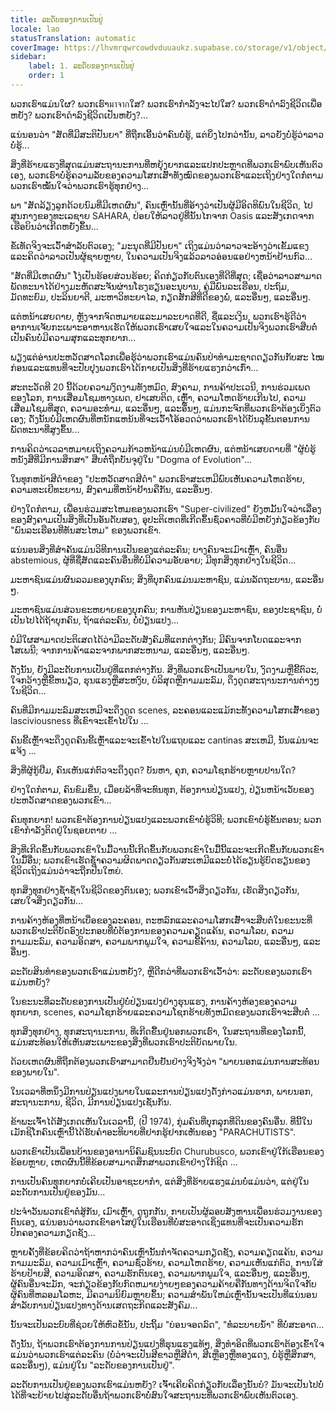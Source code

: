```yaml
---
title: ລະດັບຂອງການເປັນຢູ່
locale: lao
statusTranslation: automatic
coverImage: https://lhvmrqwrcowdvduuaukz.supabase.co/storage/v1/object/public/strapi-uploads/small_cover-tratado-de-psicologia-revolucionaria.webp-5e15e1cec4e0ebebcde5d7fc7565d8fd.webp
sidebar:
    label: 1. ລະດັບຂອງການເປັນຢູ່
    order: 1
---
```

ພວກເຮົາແມ່ນໃຜ? ພວກເຮົາมาจากໃສ? ພວກເຮົາກໍາລັງຈະໄປໃສ? ພວກເຮົາດໍາລົງຊີວິດເພື່ອຫຍັງ? ພວກເຮົາດໍາລົງຊີວິດເປັນຫຍັງ?...

ແນ່ນອນວ່າ "ສັດທີ່ມີສະຕິປັນຍາ" ທີ່ຖືກເອີ້ນວ່າຄົນບໍ່ຮູ້, ແຕ່ຍິ່ງໄປກວ່ານັ້ນ, ລາວຍັງບໍ່ຮູ້ວ່າລາວບໍ່ຮູ້...

ສິ່ງທີ່ຮ້າຍແຮງທີ່ສຸດແມ່ນສະຖານະການທີ່ຫຍຸ້ງຍາກແລະແປກປະຫຼາດທີ່ພວກເຮົາພົບເຫັນຕົວເອງ, ພວກເຮົາບໍ່ຮູ້ຄວາມລັບຂອງຄວາມໂສກເສົ້າທັງໝົດຂອງພວກເຮົາແລະເຖິງຢ່າງໃດກໍ່ຕາມພວກເຮົາໝັ້ນໃຈວ່າພວກເຮົາຮູ້ທຸກຢ່າງ...

ພາ "ສັດລ້ຽງລູກດ້ວຍນົມທີ່ມີເຫດຜົນ", ຄົນເຫຼົ່ານັ້ນທີ່ອ້າງວ່າເປັນຜູ້ມີອິດທິພົນໃນຊີວິດ, ໄປສູນກາງຂອງທະເລຊາຍ SAHARA, ປ່ອຍໃຫ້ລາວຢູ່ທີ່ນັ້ນໄກຈາກ Oasis ແລະສັງເກດຈາກເຮືອບິນວ່າເກີດຫຍັງຂຶ້ນ...

ຂໍ້ເທັດຈິງຈະເວົ້າສໍາລັບຕົວເອງ; "ມະນຸດທີ່ມີປັນຍາ" ເຖິງແມ່ນວ່າລາວຈະອ້າງວ່າເຂັ້ມແຂງແລະຄິດວ່າລາວເປັນຜູ້ຊາຍຫຼາຍ, ໃນຄວາມເປັນຈິງແລ້ວລາວອ່ອນແອຢ່າງຫນ້າຢ້ານກົວ...

"ສັດທີ່ມີເຫດຜົນ" ໂງ່ເປັນຮ້ອຍສ່ວນຮ້ອຍ; ຄິດກ່ຽວກັບຕົນເອງທີ່ດີທີ່ສຸດ; ເຊື່ອວ່າລາວສາມາດພັດທະນາໄດ້ຢ່າງມະຫັດສະຈັນຜ່ານໂຮງຮຽນອະນຸບານ, ຄູ່ມືພົນລະເຮືອນ, ປະຖົມ, ມັດທະຍົມ, ປະລິນຍາຕີ, ມະຫາວິທະຍາໄລ, ກຽດສັກສີທີ່ດີຂອງພໍ່, ແລະອື່ນໆ, ແລະອື່ນໆ.

ແຕ່ຫນ້າເສຍດາຍ, ຫຼັງຈາກຈົດຫມາຍແລະມາລະຍາດທີ່ດີ, ຊື່ແລະເງິນ, ພວກເຮົາຮູ້ດີວ່າອາການເຈັບກະເພາະອາຫານເຮັດໃຫ້ພວກເຮົາເສຍໃຈແລະໃນຄວາມເປັນຈິງພວກເຮົາສືບຕໍ່ເປັນຄົນບໍ່ມີຄວາມສຸກແລະທຸກຍາກ...

ພຽງແຕ່ອ່ານປະຫວັດສາດໂລກເພື່ອຮູ້ວ່າພວກເຮົາແມ່ນຄົນປ່າທໍາມະຊາດດຽວກັນກັບສະ ໄໝ ກ່ອນແລະແທນທີ່ຈະປັບປຸງພວກເຮົາໄດ້ກາຍເປັນສິ່ງທີ່ຮ້າຍແຮງກວ່າເກົ່າ...

ສະຕະວັດທີ 20 ນີ້ດ້ວຍຄວາມງົດງາມທັງຫມົດ, ສົງຄາມ, ການຄ້າປະເວນີ, ການຮ່ວມເພດຂອງໂລກ, ການເສື່ອມໂຊມທາງເພດ, ຢາເສບຕິດ, ເຫຼົ້າ, ຄວາມໂຫດຮ້າຍເກີນໄປ, ຄວາມເສື່ອມໂຊມທີ່ສຸດ, ຄວາມອະທໍາມ, ແລະອື່ນໆ, ແລະອື່ນໆ, ແມ່ນກະຈົກທີ່ພວກເຮົາຕ້ອງເບິ່ງຕົວເອງ; ດັ່ງນັ້ນບໍ່ມີເຫດຜົນທີ່ຫນັກແຫນ້ນທີ່ຈະເວົ້າໂອ້ອວດວ່າພວກເຮົາໄດ້ບັນລຸຂັ້ນຕອນການພັດທະນາທີ່ສູງຂຶ້ນ...

ການຄິດວ່າເວລາຫມາຍເຖິງຄວາມກ້າວຫນ້າແມ່ນບໍ່ມີເຫດຜົນ, ແຕ່ຫນ້າເສຍດາຍທີ່ "ຜູ້ບໍ່ຮູ້ຫນັງສືທີ່ມີການສຶກສາ" ສືບຕໍ່ຖືກບັນຈຸຢູ່ໃນ "Dogma of Evolution"...

ໃນທຸກຫນ້າສີດໍາຂອງ "ປະຫວັດສາດສີດໍາ" ພວກເຮົາສະເຫມີພົບເຫັນຄວາມໂຫດຮ້າຍ, ຄວາມທະເຍີທະຍານ, ສົງຄາມທີ່ຫນ້າຢ້ານຄືກັນ, ແລະອື່ນໆ.

ຢ່າງໃດກໍຕາມ, ເພື່ອນຮ່ວມສະໄຫມຂອງພວກເຮົາ "Super-civilized" ຍັງຫມັ້ນໃຈວ່າເລື່ອງຂອງສົງຄາມເປັນສິ່ງທີ່ເປັນອັນດັບສອງ, ອຸປະຕິເຫດທີ່ເກີດຂຶ້ນຊົ່ວຄາວທີ່ບໍ່ມີຫຍັງກ່ຽວຂ້ອງກັບ "ພົນລະເຮືອນທີ່ທັນສະໄຫມ" ຂອງພວກເຂົາ.

ແນ່ນອນສິ່ງທີ່ສໍາຄັນແມ່ນວິທີການເປັນຂອງແຕ່ລະຄົນ; ບາງຄົນຈະເມົາເຫຼົ້າ, ຄົນອື່ນ abstemious, ຜູ້ທີ່ຊື່ສັດແລະຄົນອື່ນທີ່ບໍ່ມີຄວາມອັບອາຍ; ມີທຸກສິ່ງທຸກຢ່າງໃນຊີວິດ...

ມະຫາຊົນແມ່ນຜົນລວມຂອງບຸກຄົນ; ສິ່ງທີ່ບຸກຄົນແມ່ນມະຫາຊົນ, ແມ່ນລັດຖະບານ, ແລະອື່ນໆ.

ມະຫາຊົນແມ່ນສ່ວນຂະຫຍາຍຂອງບຸກຄົນ; ການຫັນປ່ຽນຂອງມະຫາຊົນ, ຂອງປະຊາຊົນ, ບໍ່ເປັນໄປໄດ້ຖ້າບຸກຄົນ, ຖ້າແຕ່ລະຄົນ, ບໍ່ປ່ຽນແປງ...

ບໍ່ມີໃຜສາມາດປະຕິເສດໄດ້ວ່າມີລະດັບສັງຄົມທີ່ແຕກຕ່າງກັນ; ມີຄົນຈາກໂບດແລະຈາກໂສເພນີ; ຈາກການຄ້າແລະຈາກພາກສະຫນາມ, ແລະອື່ນໆ, ແລະອື່ນໆ.

ດັ່ງນັ້ນ, ຍັງມີລະດັບການເປັນຢູ່ທີ່ແຕກຕ່າງກັນ. ສິ່ງທີ່ພວກເຮົາເປັນພາຍໃນ, ງົດງາມຫຼືຂີ້ຕົວະ, ໃຈກວ້າງຫຼືຂີ້ຫນຽວ, ຮຸນແຮງຫຼືສະຫງົບ, ບໍລິສຸດຫຼືກາມມະລົມ, ດຶງດູດສະຖານະການຕ່າງໆໃນຊີວິດ...

ຄົນທີ່ມີກາມມະລົມສະເຫມີຈະດຶງດູດ scenes, ລະຄອນແລະແມ້ກະທັ້ງຄວາມໂສກເສົ້າຂອງ lasciviousness ທີ່ເຂົາຈະເຂົ້າໄປໃນ ...

ຄົນຂີ້ເຫຼົ້າຈະດຶງດູດຄົນຂີ້ເຫຼົ້າແລະຈະເຂົ້າໄປໃນແຖບແລະ cantinas ສະເຫມີ, ນັ້ນແມ່ນຈະແຈ້ງ ...

ສິ່ງທີ່ຜູ້ກູ້ຢືມ, ຄົນເຫັນແກ່ຕົວຈະດຶງດູດ? ບັນຫາ, ຄຸກ, ຄວາມໂຊກຮ້າຍຫຼາຍປານໃດ?

ຢ່າງໃດກໍຕາມ, ຄົນຂົມຂື່ນ, ເມື່ອຍລ້າທີ່ຈະທົນທຸກ, ຕ້ອງການປ່ຽນແປງ, ປ່ຽນຫນ້າເວັບຂອງປະຫວັດສາດຂອງພວກເຂົາ...

ຄົນທຸກຍາກ! ພວກເຂົາຕ້ອງການປ່ຽນແປງແລະພວກເຂົາບໍ່ຮູ້ວິທີ; ພວກເຂົາບໍ່ຮູ້ຂັ້ນຕອນ; ພວກເຂົາກໍາລັງຕິດຢູ່ໃນຊອຍຕາຍ ...

ສິ່ງທີ່ເກີດຂຶ້ນກັບພວກເຂົາໃນມື້ວານນີ້ເກີດຂຶ້ນກັບພວກເຂົາໃນມື້ນີ້ແລະຈະເກີດຂຶ້ນກັບພວກເຂົາໃນມື້ອື່ນ; ພວກເຂົາເຮັດຊ້ໍາຄວາມຜິດພາດດຽວກັນສະເຫມີແລະບໍ່ໄດ້ຮຽນຮູ້ບົດຮຽນຂອງຊີວິດເຖິງແມ່ນວ່າຈະຖືກປືນໃຫຍ່.

ທຸກສິ່ງທຸກຢ່າງຊ້ໍາຊ້ໍາໃນຊີວິດຂອງຕົນເອງ; ພວກເຂົາເວົ້າສິ່ງດຽວກັນ, ເຮັດສິ່ງດຽວກັນ, ເສຍໃຈສິ່ງດຽວກັນ...

ການຄ້າງຫ້ອງທີ່ຫນ້າເບື່ອຂອງລະຄອນ, ຕະຫລົກແລະຄວາມໂສກເສົ້າຈະສືບຕໍ່ໃນຂະນະທີ່ພວກເຮົາປະຕິບັດອົງປະກອບທີ່ບໍ່ຕ້ອງການຂອງຄວາມຄຽດແຄ້ນ, ຄວາມໂລບ, ຄວາມກາມມະລົມ, ຄວາມອິດສາ, ຄວາມພາກພູມໃຈ, ຄວາມຂີ້ຄ້ານ, ຄວາມໂລບ, ແລະອື່ນໆ, ແລະອື່ນໆ.

ລະດັບສິນທໍາຂອງພວກເຮົາແມ່ນຫຍັງ?, ຫຼືດີກວ່າທີ່ພວກເຮົາເວົ້າວ່າ: ລະດັບຂອງພວກເຮົາແມ່ນຫຍັງ?

ໃນຂະນະທີ່ລະດັບຂອງການເປັນຢູ່ບໍ່ປ່ຽນແປງຢ່າງຮຸນແຮງ, ການຄ້າງຫ້ອງຂອງຄວາມທຸກຍາກ, scenes, ຄວາມໂຊກຮ້າຍແລະຄວາມໂຊກຮ້າຍທັງຫມົດຂອງພວກເຮົາຈະສືບຕໍ່ ...

ທຸກສິ່ງທຸກຢ່າງ, ທຸກສະຖານະການ, ທີ່ເກີດຂື້ນຢູ່ນອກພວກເຮົາ, ໃນສະຖານທີ່ຂອງໂລກນີ້, ແມ່ນສະທ້ອນໃຫ້ເຫັນສະເພາະຂອງສິ່ງທີ່ພວກເຮົາປະຕິບັດພາຍໃນ.

ດ້ວຍເຫດຜົນທີ່ຖືກຕ້ອງພວກເຮົາສາມາດຢືນຢັນຢ່າງຈິງຈັງວ່າ "ພາຍນອກແມ່ນການສະທ້ອນຂອງພາຍໃນ".

ໃນເວລາທີ່ຫນຶ່ງມີການປ່ຽນແປງພາຍໃນແລະການປ່ຽນແປງດັ່ງກ່າວແມ່ນຮາກ, ພາຍນອກ, ສະຖານະການ, ຊີວິດ, ມີການປ່ຽນແປງເຊັ່ນກັນ.

ຂ້າພະເຈົ້າໄດ້ສັງເກດເຫັນໃນເວລານີ້, (ປີ 1974), ກຸ່ມຄົນທີ່ບຸກລຸກທີ່ດິນຂອງຄົນອື່ນ. ທີ່ນີ້ໃນເມັກຊິໂກຄົນເຫຼົ່ານີ້ໄດ້ຮັບຄໍາອະທິບາຍທີ່ຢາກຮູ້ຢາກເຫັນຂອງ "PARACHUTISTS".

ພວກເຂົາເປັນເພື່ອນບ້ານຂອງອານານິຄົມຊົນນະບົດ Churubusco, ພວກເຂົາຢູ່ໃກ້ເຮືອນຂອງຂ້ອຍຫຼາຍ, ເຫດຜົນນີ້ທີ່ຂ້ອຍສາມາດສຶກສາພວກເຂົາຢ່າງໃກ້ຊິດ ...

ການເປັນຄົນທຸກຍາກບໍ່ເຄີຍເປັນອາຊະຍາກໍາ, ແຕ່ສິ່ງທີ່ຮ້າຍແຮງແມ່ນບໍ່ແມ່ນວ່າ, ແຕ່ຢູ່ໃນລະດັບການເປັນຢູ່ຂອງມັນ...

ປະຈໍາວັນພວກເຂົາຕໍ່ສູ້ກັນ, ເມົາເຫຼົ້າ, ດູຖູກກັນ, ກາຍເປັນຜູ້ລອບສັງຫານເພື່ອນຮ່ວມງານຂອງຕົນເອງ, ແນ່ນອນວ່າພວກເຂົາອາໄສຢູ່ໃນເຮືອນທີ່ບໍ່ສະອາດເຊິ່ງແທນທີ່ຈະເປັນຄວາມຮັກປົກຄອງຄວາມກຽດຊັງ...

ຫຼາຍຄັ້ງທີ່ຂ້ອຍຄິດວ່າຖ້າຫາກວ່າຄົນເຫຼົ່ານັ້ນກໍາຈັດຄວາມກຽດຊັງ, ຄວາມຄຽດແຄ້ນ, ຄວາມກາມມະລົມ, ຄວາມເມົາເຫຼົ້າ, ຄວາມຊົ່ວຮ້າຍ, ຄວາມໂຫດຮ້າຍ, ຄວາມເຫັນແກ່ຕົວ, ການໃສ່ຮ້າຍປ້າຍສີ, ຄວາມອິດສາ, ຄວາມຮັກຕົນເອງ, ຄວາມພາກພູມໃຈ, ແລະອື່ນໆ, ແລະອື່ນໆ, ຜູ້ຄົນອື່ນຈະມັກ, ຈະກ່ຽວຂ້ອງກັບກົດຫມາຍງ່າຍໆຂອງຄວາມຄ້າຍຄືກັນທາງດ້ານຈິດໃຈກັບຜູ້ຄົນທີ່ຫລອມໂລຫະ, ມີຄວາມນິຍົມຫຼາຍຂຶ້ນ; ຄວາມສໍາພັນໃຫມ່ເຫຼົ່ານັ້ນຈະເປັນທີ່ແນ່ນອນສໍາລັບການປ່ຽນແປງທາງດ້ານເສດຖະກິດແລະສັງຄົມ...

ນັ້ນຈະເປັນລະບົບທີ່ຊ່ວຍໃຫ້ຫົວຂໍ້ນັ້ນ, ປະຖິ້ມ "ບ່ອນຈອດລົດ", "ທໍ່ລະບາຍນໍ້າ" ທີ່ບໍ່ສະອາດ...

ດັ່ງນັ້ນ, ຖ້າພວກເຮົາຕ້ອງການການປ່ຽນແປງທີ່ຮຸນແຮງແທ້ໆ, ສິ່ງທໍາອິດທີ່ພວກເຮົາຕ້ອງເຂົ້າໃຈແມ່ນວ່າພວກເຮົາແຕ່ລະຄົນ (ບໍ່ວ່າຈະເປັນສີຂາວຫຼືສີດໍາ, ສີເຫຼືອງຫຼືທອງແດງ, ບໍ່ຮູ້ຫຼືສຶກສາ, ແລະອື່ນໆ), ແມ່ນຢູ່ໃນ "ລະດັບຂອງການເປັນຢູ່".

ລະດັບການເປັນຢູ່ຂອງພວກເຮົາແມ່ນຫຍັງ? ເຈົ້າເຄີຍຄິດກ່ຽວກັບເລື່ອງນັ້ນບໍ? ມັນຈະເປັນໄປບໍ່ໄດ້ທີ່ຈະຍ້າຍໄປສູ່ລະດັບອື່ນຖ້າພວກເຮົາບໍ່ສົນໃຈສະຖານະທີ່ພວກເຮົາພົບເຫັນຕົວເອງ.

